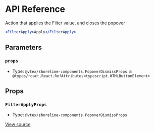 # API Reference

Action that applies the Filter value, and closes the popover

```jsx
<FilterApply>Apply</FilterApply>
```

## Parameters

### `props`

- Type: `@vtex/shoreline-components.PopoverDismissProps & @types/react.React.RefAttributes<typescript.HTMLButtonElement>`

## Props

### `FilterApplyProps`

- Type: `@vtex/shoreline-components.PopoverDismissProps`

[View source](https://github.com/vtex/shoreline/blob/d2d3ef965/packages/components/src/filter/filter-apply.tsx#L15)
